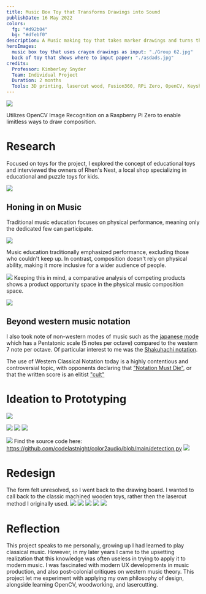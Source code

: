 ```yaml
---
title: Music Box Toy that Transforms Drawings into Sound
publishDate: 16 May 2022
colors:
  fg: "#d92b04"
  bg: "#dfebf0"
description: A Music making toy that takes marker drawings and turns them into sound so that even young kids aged 6-7 can learn the beginnings of music composition.
heroImages:
  music box toy that uses crayon drawings as input: "./Group 62.jpg"
  back of toy that shows where to input paper: "./asdads.jpg"
credits:
  Professor: Kimberley Snyder
  Team: Individual Project
  Duration: 2 months
  Tools: 3D printing, lasercut wood, Fusion360, RPi Zero, OpenCV, Keyshot, Figma
---
```


![](<./toy project 26.jpg>)

Utilizes OpenCV Image Recognition on a Raspberry Pi Zero to enable limitless ways to draw composition.

# Research

Focused on toys for the project, I explored the concept of educational toys and interviewed the owners of Rhen's Nest, a local shop specializing in educational and puzzle toys for kids.

![](<./toy project 30.jpg>)

## Honing in on Music

Traditional music education focuses on physical performance, meaning only the dedicated few can participate.

![](<./toy project 31.jpg>)

Music education traditionally emphasized performance, excluding those who couldn't keep up. In contrast, composition doesn't rely on physical ability, making it more inclusive for a wider audience of people.

![](<./toy project 20.jpg>)
Keeping this in mind, a comparative analysis of competing products shows a product opportunity space in the physical music composition space.

![](<./toy project 21.jpg>)

## Beyond western music notation

I also took note of non-western modes of music such as the [japanese mode](https://en.wikipedia.org/wiki/Japanese_mode) which has a Pentatonic scale (5 notes per octave) compared to the western 7 note per octave. Of particular interest to me was the [Shakuhachi notation](https://en.wikipedia.org/wiki/Shakuhachi_musical_notation).

The use of Western Classical Notation today is a highly contentious and controversial topic, with opponents declaring that ["Notation Must Die"](https://www.youtube.com/watch?v=Eq3bUFgEcb4), or that the written score is an elitist ["cult"](https://www.youtube.com/watch?v=KA6mkg0KNco)

# Ideation to Prototyping

![](<./toy project 2224.jpg>)

![](<./toy project 33.jpg>)
![](<./toy project 252.jpg>)
![](<./toy project 36.jpg>)

![](<./toy project 27.jpg>)
Find the source code here: https://github.com/codelastnight/color2audio/blob/main/detection.py
![](<./toy project 28.jpg>)

# Redesign

The form felt unresolved, so I went back to the drawing board. I wanted to call back to the classic machined wooden toys, rather then the lasercut method I originally used.
![](<./toy project 34.jpg>)
![](<./Group 61.jpg>)
![](<./Frame 56.jpg>)
![](<./Frame 57.jpg>)
![](<./Frame 58.jpg>)

# Reflection

This project speaks to me personally, growing up I had learned to play classical music. However, in my later years I came to the upsetting realization that this knowledge was often useless in trying to apply it to modern music. I was fascinated with modern UX developments in music production, and also post-colonial critiques on western music theory. This project let me experiment with applying my own philosophy of design, alongside learning OpenCV, woodworking, and lasercutting.
